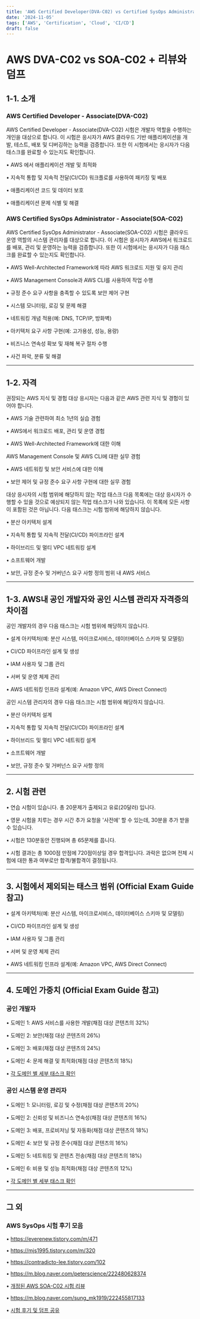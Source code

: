 ```yaml
---
title: 'AWS Certified Developer(DVA-C02) vs Certified SysOps Administrator (SOA-C02) + Exam reviews and dumps'
date: '2024-11-05'
tags: ['AWS', 'Certification', 'Cloud', 'CI/CD']
draft: false
---
```


# AWS DVA-C02 vs SOA-C02 + 리뷰와 덤프

## 1-1. 소개

### AWS Certified Developer - Associate(DVA-C02)

AWS Certified Developer - Associate(DVA-C02) 시험은 개발자 역할을 수행하는 개인을 대상으로 합니다.
이 시험은 응시자가 AWS 클라우드 기반 애플리케이션을 개발, 테스트, 배포 및 디버깅하는 능력을 검증합니다.
또한 이 시험에서는 응시자가 다음 태스크를 완료할 수 있는지도 확인합니다.

• AWS 에서 애플리케이션 개발 및 최적화

• 지속적 통합 및 지속적 전달(CI/CD) 워크플로를 사용하여 패키징 및 배포

• 애플리케이션 코드 및 데이터 보호

• 애플리케이션 문제 식별 및 해결


### AWS Certified SysOps Administrator - Associate(SOA-C02)
AWS Certified SysOps Administrator - Associate(SOA-C02) 시험은 클라우드 운영 역할의 시스템 관리자를 대상으로 합니다.
이 시험은 응시자가 AWS에서 워크로드를 배포, 관리 및 운영하는 능력을 검증합니다.
또한 이 시험에서는 응시자가 다음 태스크를 완료할 수 있는지도 확인합니다.

• AWS Well-Architected Framework에 따라 AWS 워크로드 지원 및 유지 관리

• AWS Management Console과 AWS CLI를 사용하여 작업 수행

• 규정 준수 요구 사항을 충족할 수 있도록 보안 제어 구현

• 시스템 모니터링, 로깅 및 문제 해결

• 네트워킹 개념 적용(예: DNS, TCP/IP, 방화벽)

• 아키텍처 요구 사항 구현(예: 고가용성, 성능, 용량)

• 비즈니스 연속성 확보 및 재해 복구 절차 수행

• 사건 파악, 분류 및 해결


---

## 1-2. 자격

권장되는 AWS 지식 및 경험
대상 응시자는 다음과 같은 AWS 관련 지식 및 경험이 있어야 합니다.

• AWS 기술 관련하여 최소 1년의 실습 경험

• AWS에서 워크로드 배포, 관리 및 운영 경험

• AWS Well-Architected Framework에 대한 이해

AWS Management Console 및 AWS CLI에 대한 실무 경험

• AWS 네트워킹 및 보안 서비스에 대한 이해

• 보안 제어 및 규정 준수 요구 사항 구현에 대한 실무 경험

대상 응시자의 시험 범위에 해당하지 않는 작업 태스크
다음 목록에는 대상 응시자가 수행할 수 있을 것으로 예상되지 않는 작업 태스크가 나와 있습니다.
이 목록에 모든 사항이 포함된 것은 아닙니다. 다음 태스크는 시험 범위에 해당하지 않습니다.

• 분산 아키텍처 설계

• 지속적 통합 및 지속적 전달(CI/CD) 파이프라인 설계

• 하이브리드 및 멀티 VPC 네트워킹 설계

• 소프트웨어 개발

• 보안, 규정 준수 및 거버넌스 요구 사항 정의 범위 내 AWS 서비스 

---

## 1-3. AWS내 공인 개발자와 공인 시스템 관리자 자격증의 차이점

공인 개발자의 경우 다음 태스크는 시험 범위에 해당하지 않습니다.

• 설계 아키텍처(예: 분산 시스템, 마이크로서비스, 데이터베이스 스키마 및 모델링)

• CI/CD 파이프라인 설계 및 생성

• IAM 사용자 및 그룹 관리

• 서버 및 운영 체제 관리

• AWS 네트워킹 인프라 설계(예: Amazon VPC, AWS Direct Connect)


공인 시스템 관리자의 경우 다음 태스크는 시험 범위에 해당하지 않습니다.

• 분산 아키텍처 설계

• 지속적 통합 및 지속적 전달(CI/CD) 파이프라인 설계

• 하이브리드 및 멀티 VPC 네트워킹 설계

• 소프트웨어 개발

• 보안, 규정 준수 및 거버넌스 요구 사항 정의


---

## 2. 시험 관련

• 연습 시험이 있습니다. 총 20문제가 출제되고 유료(20달러) 입니다.

• 영문 시험을 치루는 경우 시간 추가 요청을 '사전에' 할 수 있는데, 30분을 추가 받을 수 있습니다.

• 시험은 130분동안 진행되며 총 65문제를 풉니다.

• 시험 결과는 총 1000점 만점에 720점이상일 경우 합격입니다. 과락은 없으며 전체 시험에 대한 통과 여부로만 합격/불합격이 결정됩니다.

---

## 3. 시험에서 제외되는 태스크 범위 (Official Exam Guide 참고)

• 설계 아키텍처(예: 분산 시스템, 마이크로서비스, 데이터베이스 스키마 및 모델링)

• CI/CD 파이프라인 설계 및 생성

• IAM 사용자 및 그룹 관리

• 서버 및 운영 체제 관리

• AWS 네트워킹 인프라 설계(예: Amazon VPC, AWS Direct Connect)

---

## 4. 도메인 가중치 (Official Exam Guide 참고)

### 공인 개발자 

• 도메인 1: AWS 서비스를 사용한 개발(채점 대상 콘텐츠의 32%)

• 도메인 2: 보안(채점 대상 콘텐츠의 26%)

• 도메인 3: 배포(채점 대상 콘텐츠의 24%)

• 도메인 4: 문제 해결 및 최적화(채점 대상 콘텐츠의 18%)

• [각 도메인 별 세부 태스크 확인](https://d1.awsstatic.com/ko_KR/training-and-certification/docs-dev-associate/AWS-Certified-Developer-Associate_Exam-Guide.pdf)


### 공인 시스템 운영 관리자

• 도메인 1: 모니터링, 로깅 및 수정(채점 대상 콘텐츠의 20%)

• 도메인 2: 신뢰성 및 비즈니스 연속성(채점 대상 콘텐츠의 16%)

• 도메인 3: 배포, 프로비저닝 및 자동화(채점 대상 콘텐츠의 18%)

• 도메인 4: 보안 및 규정 준수(채점 대상 콘텐츠의 16%)

• 도메인 5: 네트워킹 및 콘텐츠 전송(채점 대상 콘텐츠의 18%)

• 도메인 6: 비용 및 성능 최적화(채점 대상 콘텐츠의 12%)

• [각 도메인 별 세부 태스크 확인](https://d1.awsstatic.com/ko_KR/training-and-certification/docs-sysops-associate/AWS-Certified-SysOps-Administrator-Associate_Exam-Guide.pdf)

---

## 그 외
### AWS SysOps 시험 후기 모음

• https://everenew.tistory.com/m/471

• https://mjs1995.tistory.com/m/320

• https://contradicto-lee.tistory.com/102

• https://m.blog.naver.com/peterscience/222480628374

• [개정된 AWS SOA-C02 시험 리뷰](https://m.cafe.naver.com/ca-fe/web/cafes/sdk800402/articles/407273?art=ZXh0ZXJuYWwtc2VydmljZS1uYXZlci1zZWFyY2gtY2FmZS1wcg.eyJhbGciOiJIUzI1NiIsInR5cCI6IkpXVCJ9.eyJjYWZlVHlwZSI6IkNBRkVfVVJMIiwiY2FmZVVybCI6InNkazgwMDQwMiIsImFydGljbGVJZCI6NDA3MjczLCJpc3N1ZWRBdCI6MTczMDcyMTU3Njk4Mn0.4unxu1C4emmBfeewMWECHvZQhxoub6IMVNWt3SDbjwo&useCafeId=false&tc=naver_search&query=sysops%2B%ED%9B%84%EA%B8%B0)

• https://m.blog.naver.com/sung_mk1919/222455817133

• [시험 후기 및 덤프 공유](https://m.cafe.naver.com/ca-fe/web/cafes/sdk800402/articles/407273?art=ZXh0ZXJuYWwtc2VydmljZS1uYXZlci1zZWFyY2gtY2FmZS1wcg.eyJhbGciOiJIUzI1NiIsInR5cCI6IkpXVCJ9.eyJjYWZlVHlwZSI6IkNBRkVfVVJMIiwiY2FmZVVybCI6InNkazgwMDQwMiIsImFydGljbGVJZCI6NDA3MjczLCJpc3N1ZWRBdCI6MTczMDcyMTkyODgwOH0.wDCeaCjHOZvmpQjzpbIzio2Wi4yYb4SZhlISenCRsu0&useCafeId=false&tc=naver_search&query=sysops%2B%ED%9B%84%EA%B8%B0)